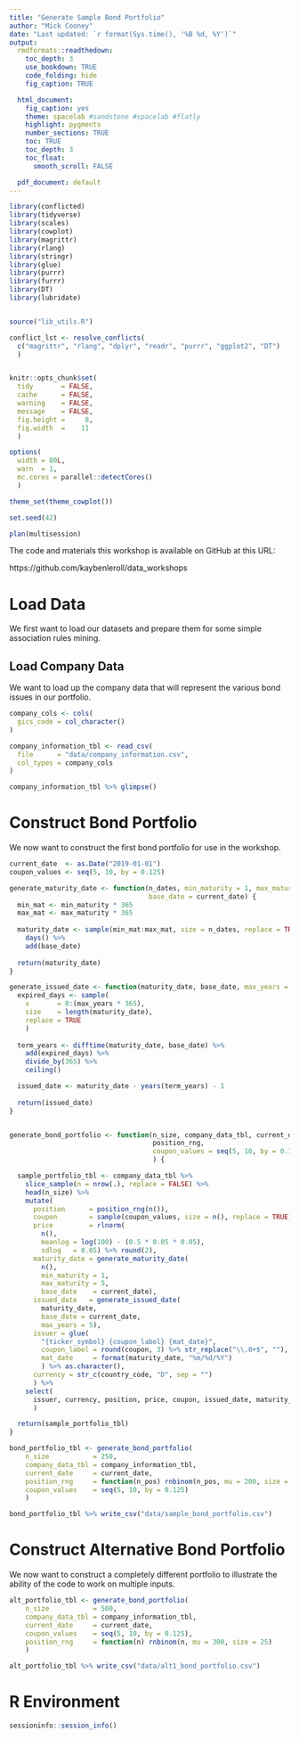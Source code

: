 ```yaml
---
title: "Generate Sample Bond Portfolio"
author: "Mick Cooney"
date: "Last updated: `r format(Sys.time(), '%B %d, %Y')`"
output:
  rmdformats::readthedown:
    toc_depth: 3
    use_bookdown: TRUE
    code_folding: hide
    fig_caption: TRUE

  html_document:
    fig_caption: yes
    theme: spacelab #sandstone #spacelab #flatly
    highlight: pygments
    number_sections: TRUE
    toc: TRUE
    toc_depth: 3
    toc_float:
      smooth_scroll: FALSE

  pdf_document: default
---
```



```r
library(conflicted)
library(tidyverse)
library(scales)
library(cowplot)
library(magrittr)
library(rlang)
library(stringr)
library(glue)
library(purrr)
library(furrr)
library(DT)
library(lubridate)


source("lib_utils.R")

conflict_lst <- resolve_conflicts(
  c("magrittr", "rlang", "dplyr", "readr", "purrr", "ggplot2", "DT")
  )


knitr::opts_chunk$set(
  tidy       = FALSE,
  cache      = FALSE,
  warning    = FALSE,
  message    = FALSE,
  fig.height =     8,
  fig.width  =    11
  )

options(
  width = 80L,
  warn  = 1,
  mc.cores = parallel::detectCores()
  )

theme_set(theme_cowplot())

set.seed(42)

plan(multisession)
```

The code and materials this workshop is available on GitHub at this URL:

https://github.com/kaybenleroll/data_workshops



# Load Data

We first want to load our datasets and prepare them for some simple association
rules mining.

## Load Company Data

We want to load up the company data that will represent the various bond
issues in our portfolio.


```r
company_cols <- cols(
  gics_code = col_character()
)

company_information_tbl <- read_csv(
  file      = "data/company_information.csv",
  col_types = company_cols
)

company_information_tbl %>% glimpse()
```



# Construct Bond Portfolio

We now want to construct the first bond portfolio for use in the workshop.

```r
current_date  <- as.Date("2019-01-01")
coupon_values <- seq(5, 10, by = 0.125)

generate_maturity_date <- function(n_dates, min_maturity = 1, max_maturity = 5,
                                   base_date = current_date) {
  min_mat <- min_maturity * 365
  max_mat <- max_maturity * 365
  
  maturity_date <- sample(min_mat:max_mat, size = n_dates, replace = TRUE) %>%
    days() %>%
    add(base_date)
  
  return(maturity_date)
}

generate_issued_date <- function(maturity_date, base_date, max_years = 5) {
  expired_days <- sample(
    x       = 0:(max_years * 365),
    size    = length(maturity_date),
    replace = TRUE
    )
  
  term_years <- difftime(maturity_date, base_date) %>%
    add(expired_days) %>%
    divide_by(365) %>%
    ceiling()

  issued_date <- maturity_date - years(term_years) - 1
  
  return(issued_date)
}


generate_bond_portfolio <- function(n_size, company_data_tbl, current_date,
                                    position_rng,
                                    coupon_values = seq(5, 10, by = 0.125)
                                    ) {

  sample_portfolio_tbl <- company_data_tbl %>%
    slice_sample(n = nrow(.), replace = FALSE) %>%
    head(n_size) %>%
    mutate(
      position      = position_rng(n()),
      coupon        = sample(coupon_values, size = n(), replace = TRUE),
      price         = rlnorm(
        n(),
        meanlog = log(100) - (0.5 * 0.05 * 0.05),
        sdlog   = 0.05) %>% round(2),
      maturity_date = generate_maturity_date(
        n(),
        min_maturity = 1,
        max_maturity = 5,
        base_date    = current_date),
      issued_date   = generate_issued_date(
        maturity_date,
        base_date = current_date,
        max_years = 5),
      issuer = glue(
        "{ticker_symbol} {coupon_label} {mat_date}",
        coupon_label = round(coupon, 3) %>% str_replace("\\.0+$", ""),
        mat_date     = format(maturity_date, "%m/%d/%Y")
        ) %>% as.character(),
      currency = str_c(country_code, "D", sep = "")
      ) %>%
    select(
      issuer, currency, position, price, coupon, issued_date, maturity_date
      )

  return(sample_portfolio_tbl)    
}

bond_portfolio_tbl <- generate_bond_portfolio(
    n_size           = 250,
    company_data_tbl = company_information_tbl,
    current_date     = current_date,
    position_rng     = function(n_pos) rnbinom(n_pos, mu = 200, size = 25),
    coupon_values    = seq(5, 10, by = 0.125)
    )

bond_portfolio_tbl %>% write_csv("data/sample_bond_portfolio.csv")
```



# Construct Alternative Bond Portfolio

We now want to construct a completely different portfolio to illustrate the
ability of the code to work on multiple inputs.

```r
alt_portfolio_tbl <- generate_bond_portfolio(
    n_size           = 500,
    company_data_tbl = company_information_tbl,
    current_date     = current_date,
    coupon_values    = seq(5, 10, by = 0.125),
    position_rng     = function(n) rnbinom(n, mu = 300, size = 25)
    )

alt_portfolio_tbl %>% write_csv("data/alt1_bond_portfolio.csv")
```



# R Environment
 
```r
sessioninfo::session_info()
```
